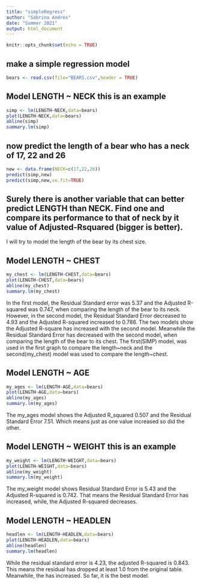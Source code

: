 ```yaml
---
title: "simpleRegress"
author: "Sabrina Andres"
date: "Summer 2021"
output: html_document
---
```


```r
knitr::opts_chunk$set(echo = TRUE)
```

## make a simple regression model

```r
bears <- read.csv(file="BEARS.csv",header = TRUE)
```

## Model LENGTH ~ NECK  this is an example  

```r
simp <- lm(LENGTH~NECK,data=bears)
plot(LENGTH~NECK,data=bears)
abline(simp)
summary.lm(simp)
```

## now predict the length of a bear who has a neck of 17, 22 and 26


```r
new <- data.frame(NECK=c(17,22,26))
predict(simp,new)
predict(simp,new,se.fit=TRUE)
```
## Surely there is another variable that can better predict LENGTH than NECK. Find one and compare its performance to that of neck by it value of Adjusted-Rsquared (bigger is better).

I will try to model the length of the bear by its chest size.

## Model LENGTH ~ CHEST  

```r
my_chest <- lm(LENGTH~CHEST,data=bears)
plot(LENGTH~CHEST,data=bears)
abline(my_chest)
summary.lm(my_chest)
```

In the first model, the Residual Standard error was 5.37 and the Adjusted R-squared was 0.747, when comparing the length of the bear to its neck. However, in the second model, the Residual Standard Error decreased to 4.93 and the Adjusted R-squared increased to 0.786. The two models show the Adjusted R-square has increased with the second model. Meanwhile the Residual Standard Error has decreased with the second model, when comparing the length of the bear to its chest. The first(SIMP) model, was used in the first graph to compare the length~neck and the second(my_chest) model was used to compare the length~chest.

## Model LENGTH ~ AGE  

```r
my_ages <- lm(LENGTH~AGE,data=bears)
plot(LENGTH~AGE,data=bears)
abline(my_ages)
summary.lm(my_ages)
```

The my_ages model shows the Adjusted R_squared 0.507 and the Residual Standard Error 7.51. Which means just as one value increased so did the other.

## Model LENGTH ~ WEIGHT  this is an example  

```r
my_weight <- lm(LENGTH~WEIGHT,data=bears)
plot(LENGTH~WEIGHT,data=bears)
abline(my_weight)
summary.lm(my_weight)
```

The my_weight model shows Residual Standard Error is 5.43 and the Adjusted R-squared is 0.742. That means the Residual Standard Error has increased, while, the Adjusted R-squared decreases.

## Model LENGTH ~ HEADLEN

```r
headlen <- lm(LENGTH~HEADLEN,data=bears)
plot(LENGTH~HEADLEN,data=bears)
abline(headlen)
summary.lm(headlen)
```

While the residual standard error is 4.23, the adjusted R-squared is 0.843. This means the residual has dropped at least 1.0 from the original table. Meanwhile, the has increased. So far, it is the best model.


